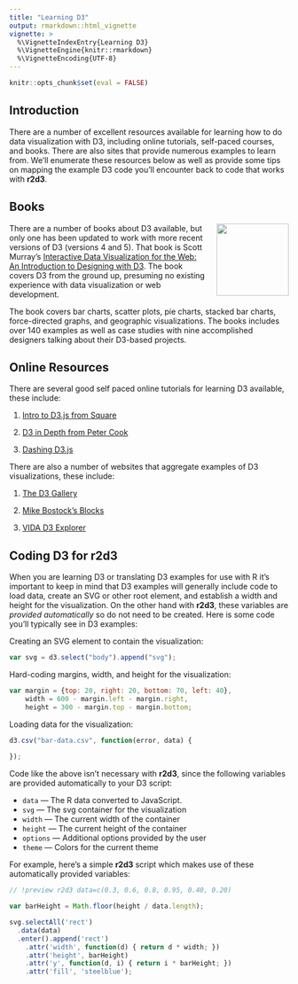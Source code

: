 ```yaml
---
title: "Learning D3"
output: rmarkdown::html_vignette
vignette: >
  %\VignetteIndexEntry{Learning D3}
  %\VignetteEngine{knitr::rmarkdown}
  %\VignetteEncoding{UTF-8}
---
```


```r
knitr::opts_chunk$set(eval = FALSE)
```

## Introduction

There are a number of excellent resources available for learning how to do data visualization with D3, including online tutorials, self-paced courses, and books. There are also sites that provide numerous examples to learn from. We'll enumerate these resources below as well as provide some tips on mapping the example D3 code you'll encounter back to code that works with **r2d3**. 


## Books

<img src="images/d3_book.png" width=130 align="right" style="margin-left: 20px"/>

There are a number of books about D3 available, but only one has been updated to work with more recent versions of D3 (versions 4 and 5). That book is Scott Murray's [Interactive Data Visualization for the Web: An Introduction to Designing with D3](https://www.amazon.com/Interactive-Data-Visualization-Web-Introduction/dp/1491921285/). The book covers D3 from the ground up, presuming no existing experience with data visualization or web development.

The book covers bar charts, scatter plots, pie charts, stacked bar charts, force-directed graphs, and geographic visualizations. The books includes over 140 examples as well as case studies with nine accomplished designers talking about their D3-based projects.

## Online Resources

There are several good self paced online tutorials for learning D3 available, these include:

1) [Intro to D3.js from Square](http://square.github.io/intro-to-d3/)

2) [D3 in Depth from Peter Cook](http://d3indepth.com/)

3) [Dashing D3.js](https://www.dashingd3js.com/)

There are also a number of websites that aggregate examples of D3 visualizations, these include:

1) [The D3 Gallery](https://github.com/d3/d3/wiki/Gallery)

2) [Mike Bostock's Blocks](https://bl.ocks.org/mbostock)

3) [VIDA D3 Explorer](https://vida.io/explore)

## Coding D3 for r2d3

When you are learning D3 or translating D3 examples for use with R it's important to keep in mind that D3 examples will generally include code to load data, create an SVG or other root element, and establish a width and height for the visualization. On the other hand with **r2d3**, these variables are *provided automatically* so do not need to be created. Here is some code you'll typically see in D3 examples:

Creating an SVG element to contain the visualization:

```js
var svg = d3.select("body").append("svg");
```

Hard-coding margins, width, and height for the visualization:

```js
var margin = {top: 20, right: 20, bottom: 70, left: 40},
    width = 600 - margin.left - margin.right,
    height = 300 - margin.top - margin.bottom;
```

Loading data for the visualization:

```js
d3.csv("bar-data.csv", function(error, data) {
  
});
```

Code like the above isn't necessary with **r2d3**, since the following variables are provided automatically to your D3 script:

- `data` --- The R data converted to JavaScript.
- `svg` --- The svg container for the visualization
- `width` --- The current width of the container
- `height` --- The current height of the container
- `options` --- Additional options provided by the user
- `theme` --- Colors for the current theme

For example, here's a simple **r2d3** script which makes use of these automatically provided variables:

```js
// !preview r2d3 data=c(0.3, 0.6, 0.8, 0.95, 0.40, 0.20)

var barHeight = Math.floor(height / data.length);

svg.selectAll('rect')
  .data(data)
  .enter().append('rect')
    .attr('width', function(d) { return d * width; })
    .attr('height', barHeight)
    .attr('y', function(d, i) { return i * barHeight; })
    .attr('fill', 'steelblue');
```


